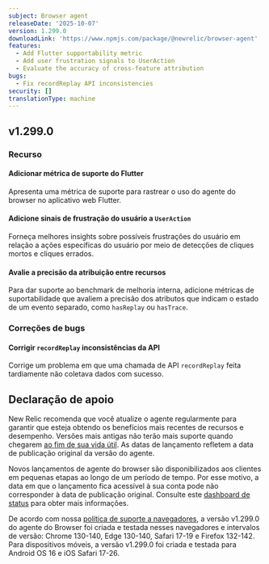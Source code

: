 ```yaml
---
subject: Browser agent
releaseDate: '2025-10-07'
version: 1.299.0
downloadLink: 'https://www.npmjs.com/package/@newrelic/browser-agent'
features:
  - Add Flutter supportability metric
  - Add user frustration signals to UserAction
  - Evaluate the accuracy of cross-feature attribution
bugs:
  - Fix recordReplay API inconsistencies
security: []
translationType: machine
---
```


## v1.299.0

### Recurso

#### Adicionar métrica de suporte do Flutter

Apresenta uma métrica de suporte para rastrear o uso do agente do browser no aplicativo web Flutter.

#### Adicione sinais de frustração do usuário a `UserAction`

Forneça melhores insights sobre possíveis frustrações do usuário em relação a ações específicas do usuário por meio de detecções de cliques mortos e cliques errados.

#### Avalie a precisão da atribuição entre recursos

Para dar suporte ao benchmark de melhoria interna, adicione métricas de suportabilidade que avaliem a precisão dos atributos que indicam o estado de um evento separado, como `hasReplay` ou `hasTrace`.

### Correções de bugs

#### Corrigir `recordReplay` inconsistências da API

Corrige um problema em que uma chamada de API `recordReplay` feita tardiamente não coletava dados com sucesso.

## Declaração de apoio

New Relic recomenda que você atualize o agente regularmente para garantir que esteja obtendo os benefícios mais recentes de recursos e desempenho. Versões mais antigas não terão mais suporte quando chegarem [ao fim de sua vida útil](/docs/browser/browser-monitoring/getting-started/browser-agent-eol-policy/). As datas de lançamento refletem a data de publicação original da versão do agente.

Novos lançamentos de agente do browser são disponibilizados aos clientes em pequenas etapas ao longo de um período de tempo. Por esse motivo, a data em que o lançamento fica acessível à sua conta pode não corresponder à data de publicação original. Consulte este [dashboard de status](https://newrelic.github.io/newrelic-browser-agent-release/) para obter mais informações.

De acordo com nossa [política de suporte a navegadores](https://docs.newrelic.com/docs/browser/new-relic-browser/getting-started/compatibility-requirements-browser-monitoring/#browser-types), a versão v1.299.0 do agente do Browser foi criada e testada nesses navegadores e intervalos de versão: Chrome 130-140, Edge 130-140, Safari 17-19 e Firefox 132-142. Para dispositivos móveis, a versão v1.299.0 foi criada e testada para Android OS 16 e iOS Safari 17-26.